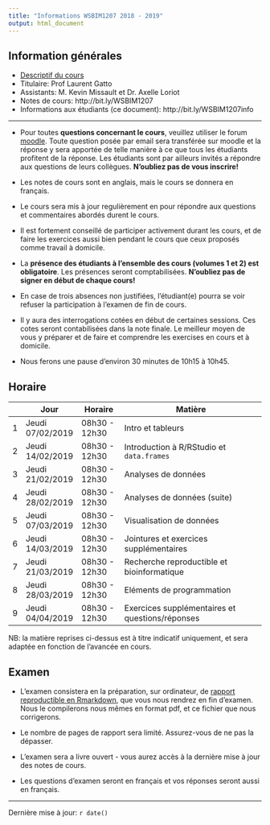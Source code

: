 ```yaml
---
title: "Informations WSBIM1207 2018 - 2019"
output: html_document
---
```


## Information générales

- [Descriptif du cours](https://uclouvain.be/cours-2018-wsbim1207.html)
- Titulaire: Prof Laurent Gatto
- Assistants: M. Kevin Missault et Dr. Axelle Loriot
- Notes de cours: http://bit.ly/WSBIM1207
- Informations aux étudiants (ce document): http://bit.ly/WSBIM1207info

----

- Pour toutes **questions concernant le cours**, veuillez utiliser le
  forum
  [moodle](https://moodleucl.uclouvain.be/course/view.php?id=12167). Toute
  question posée par email sera transférée sur moodle et la réponse y
  sera apportée de telle manière à ce que tous les étudiants profitent
  de la réponse. Les étudiants sont par ailleurs invités a répondre
  aux questions de leurs collègues. **N'oubliez pas de vous
  inscrire!**

- Les notes de cours sont en anglais, mais le cours se donnera en
  français.

- Le cours sera mis à jour regulièrement en pour répondre aux
  questions et commentaires abordés durent le cours.

- Il est fortement conseillé de participer activement durant les cours,
  et de faire les exercices aussi bien pendant le cours que ceux
  proposés comme travail à domicile.

- La **présence des étudiants à l'ensemble des cours (volumes 1 et 2)
  est obligatoire**. Les présences seront comptabilisées. **N'oubliez
  pas de signer en début de chaque cours!**

- En case de trois absences non justifiées, l'étudiant(e) pourra se
  voir refuser la participation à l'examen de fin de cours.

- Il y aura des interrogations cotées en début de certaines
  sessions. Ces cotes seront contabilisées dans la note finale. Le
  meilleur moyen de vous y préparer et de faire et comprendre les
  exercises en cours et à domicile.

- Nous ferons une pause d'environ 30 minutes de 10h15 à 10h45.

## Horaire

|   | Jour              | Horaire       | Matière                                         |
|---|-------------------|---------------|-------------------------------------------------|
| 1 | Jeudi  07/02/2019 | 08h30 - 12h30 | Intro et tableurs                               |
| 2 | Jeudi  14/02/2019 | 08h30 - 12h30 | Introduction à R/RStudio et `data.frames`       |
| 3 | Jeudi  21/02/2019 | 08h30 - 12h30 | Analyses de données                             |
| 4 | Jeudi  28/02/2019 | 08h30 - 12h30 | Analyses de données (suite)                     |
| 5 | Jeudi  07/03/2019 | 08h30 - 12h30 | Visualisation de données                        |
| 6 | Jeudi  14/03/2019 | 08h30 - 12h30 | Jointures et exercices supplémentaires          |
| 7 | Jeudi  21/03/2019 | 08h30 - 12h30 | Recherche reproductible et bioinformatique      |
| 8 | Jeudi  28/03/2019 | 08h30 - 12h30 | Eléments de programmation                       |
| 9 | Jeudi  04/04/2019 | 08h30 - 12h30 | Exercices supplémentaires et questions/réponses |

NB: la matière reprises ci-dessus est à titre indicatif uniquement, et
sera adaptée en fonction de l'avancée en cours.

## Examen

- L'examen consistera en la préparation, sur ordinateur, de [rapport
  reproductible en
  Rmarkdown](https://uclouvain-cbio.github.io/WSBIM1207/reproducible-research.html),
  que vous nous rendrez en fin d'examen. Nous le compilerons nous
  mêmes en format pdf, et ce fichier que nous corrigerons.

- Le nombre de pages de rapport sera limité. Assurez-vous de ne pas la
  dépasser.

- L'examen sera a livre ouvert - vous aurez accès à la dernière mise à
  jour des notes de cours.

- Les questions d'examen seront en français et vos réponses seront
  aussi en français.

----

Dernière mise à jour: `r date()`